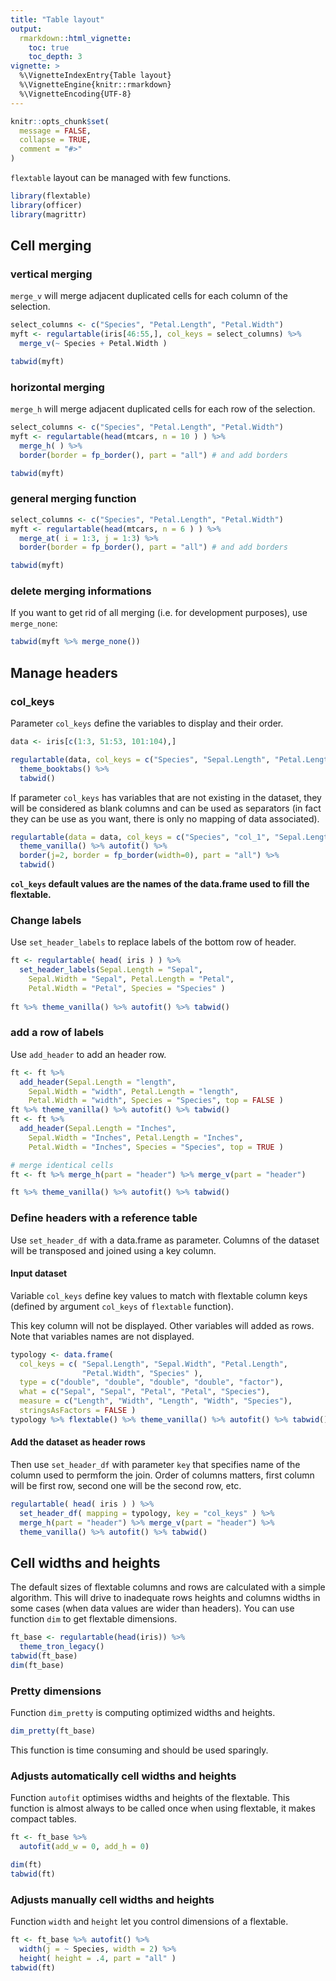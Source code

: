 ```yaml
---
title: "Table layout"
output: 
  rmarkdown::html_vignette:
    toc: true 
    toc_depth: 3
vignette: >
  %\VignetteIndexEntry{Table layout}
  %\VignetteEngine{knitr::rmarkdown}
  %\VignetteEncoding{UTF-8}
---
```



```r
knitr::opts_chunk$set(
  message = FALSE,
  collapse = TRUE,
  comment = "#>"
)
```

`flextable` layout can be managed with few functions. 

```r
library(flextable)
library(officer)
library(magrittr)
```


## Cell merging 

### vertical merging

`merge_v` will merge adjacent duplicated cells for each column of the selection.

```r
select_columns <- c("Species", "Petal.Length", "Petal.Width")
myft <- regulartable(iris[46:55,], col_keys = select_columns) %>% 
  merge_v(~ Species + Petal.Width )

tabwid(myft) 
```

### horizontal merging

`merge_h` will merge adjacent duplicated cells for each row of the selection.

```r
select_columns <- c("Species", "Petal.Length", "Petal.Width")
myft <- regulartable(head(mtcars, n = 10 ) ) %>% 
  merge_h( ) %>%
  border(border = fp_border(), part = "all") # and add borders

tabwid(myft)
```

### general merging function

```r
select_columns <- c("Species", "Petal.Length", "Petal.Width")
myft <- regulartable(head(mtcars, n = 6 ) ) %>% 
  merge_at( i = 1:3, j = 1:3) %>%
  border(border = fp_border(), part = "all") # and add borders

tabwid(myft)
```


### delete merging informations

If you want to get rid of all merging (i.e. for development purposes), use `merge_none`:

```r
tabwid(myft %>% merge_none())
```

## Manage headers

### col_keys

Parameter `col_keys` define the variables to display and their order. 

```r
data <- iris[c(1:3, 51:53, 101:104),]

regulartable(data, col_keys = c("Species", "Sepal.Length", "Petal.Length") ) %>%
  theme_booktabs() %>% 
  tabwid()

```

If parameter `col_keys` has variables that are not existing in the dataset, they will be considered as blank columns and can be used as separators (in fact they can be use as you want, there is only no mapping of data associated).

```r
regulartable(data = data, col_keys = c("Species", "col_1", "Sepal.Length", "Petal.Length") ) %>%
  theme_vanilla() %>% autofit() %>% 
  border(j=2, border = fp_border(width=0), part = "all") %>% 
  tabwid()

```


**`col_keys` default values are the names of the data.frame used to fill the flextable.**

### Change labels

Use `set_header_labels` to replace labels of the bottom row of header. 

```r
ft <- regulartable( head( iris ) ) %>% 
  set_header_labels(Sepal.Length = "Sepal", 
    Sepal.Width = "Sepal", Petal.Length = "Petal",
    Petal.Width = "Petal", Species = "Species" )
  
ft %>% theme_vanilla() %>% autofit() %>% tabwid()
```

### add a row of labels

Use `add_header` to add an header row. 

```r
ft <- ft %>% 
  add_header(Sepal.Length = "length",
    Sepal.Width = "width", Petal.Length = "length",
    Petal.Width = "width", Species = "Species", top = FALSE ) 
ft %>% theme_vanilla() %>% autofit() %>% tabwid()
ft <- ft %>% 
  add_header(Sepal.Length = "Inches",
    Sepal.Width = "Inches", Petal.Length = "Inches",
    Petal.Width = "Inches", Species = "Species", top = TRUE )

# merge identical cells
ft <- ft %>% merge_h(part = "header") %>% merge_v(part = "header")

ft %>% theme_vanilla() %>% autofit() %>% tabwid()
```


### Define headers with a reference table

Use `set_header_df` with a data.frame as parameter. Columns of the dataset will be transposed and joined using a key column. 

#### Input dataset 

Variable `col_keys` define key values to match with flextable column keys (defined by argument `col_keys` of `flextable` function).

This key column will not be displayed. Other variables will added as rows. Note that variables names are not displayed.

```r
typology <- data.frame(
  col_keys = c( "Sepal.Length", "Sepal.Width", "Petal.Length",
                "Petal.Width", "Species" ),
  type = c("double", "double", "double", "double", "factor"),
  what = c("Sepal", "Sepal", "Petal", "Petal", "Species"),
  measure = c("Length", "Width", "Length", "Width", "Species"),
  stringsAsFactors = FALSE )
typology %>% flextable() %>% theme_vanilla() %>% autofit() %>% tabwid()
```

#### Add the dataset as header rows

Then use `set_header_df` with parameter `key` that specifies name of the column used 
to permform the join. Order of columns matters, first column will be first row, second one will be the second row, etc.

```r
regulartable( head( iris ) ) %>% 
  set_header_df( mapping = typology, key = "col_keys" ) %>% 
  merge_h(part = "header") %>% merge_v(part = "header") %>% 
  theme_vanilla() %>% autofit() %>% tabwid()
```



## Cell widths and heights

The default sizes of flextable columns and rows are calculated with a simple algorithm. This will drive to inadequate rows heights and columns widths in some cases (when data values are wider than headers). You can use function `dim` to get flextable dimensions. 

```r
ft_base <- regulartable(head(iris)) %>% 
  theme_tron_legacy()
tabwid(ft_base)
dim(ft_base)
```

### Pretty dimensions

Function `dim_pretty` is computing optimized widths and heights. 

```r
dim_pretty(ft_base)
```

This function is time consuming and should be used sparingly.

### Adjusts automatically cell widths and heights

Function `autofit` optimises widths and heights of the flextable. This function is almost always 
to be called once when using flextable, it makes compact tables.

```r
ft <- ft_base %>% 
  autofit(add_w = 0, add_h = 0)

dim(ft)
tabwid(ft)
```

### Adjusts manually cell widths and heights

Function `width` and `height` let you control dimensions of a flextable. 

```r
ft <- ft_base %>% autofit() %>% 
  width(j = ~ Species, width = 2) %>% 
  height( height = .4, part = "all" )
tabwid(ft)
```


